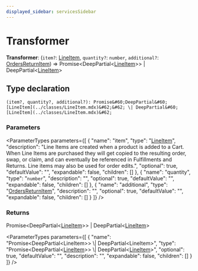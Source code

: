 ```yaml
---
displayed_sidebar: servicesSidebar
---
```



# Transformer

 **Transformer**: (`item?`: [LineItem](../classes/LineItem.mdx), `quantity?`: `number`, `additional?`: [OrdersReturnItem](../classes/OrdersReturnItem.mdx)) => Promise&#60;DeepPartial&#60;[LineItem](../classes/LineItem.mdx)&#62;&#62; \| DeepPartial&#60;[LineItem](../classes/LineItem.mdx)&#62;

## Type declaration

`(item?, quantity?, additional?): Promise&#60;DeepPartial&#60;[LineItem](../classes/LineItem.mdx)&#62;&#62; \| DeepPartial&#60;[LineItem](../classes/LineItem.mdx)&#62;`

### Parameters

<ParameterTypes parameters={[
  {
    "name": "item",
    "type": "[LineItem](../classes/LineItem.mdx)",
    "description": "Line Items are created when a product is added to a Cart. When Line Items are purchased they will get copied to the resulting order, swap, or claim, and can eventually be referenced in Fulfillments and Returns. Line items may also be used for order edits.",
    "optional": true,
    "defaultValue": "",
    "expandable": false,
    "children": []
  },
  {
    "name": "quantity",
    "type": "`number`",
    "description": "",
    "optional": true,
    "defaultValue": "",
    "expandable": false,
    "children": []
  },
  {
    "name": "additional",
    "type": "[OrdersReturnItem](../classes/OrdersReturnItem.mdx)",
    "description": "",
    "optional": true,
    "defaultValue": "",
    "expandable": false,
    "children": []
  }
]} />

### Returns

Promise&#60;DeepPartial&#60;[LineItem](../classes/LineItem.mdx)&#62;&#62; \| DeepPartial&#60;[LineItem](../classes/LineItem.mdx)&#62;

<ParameterTypes parameters={[
  {
    "name": "Promise&#60;DeepPartial&#60;LineItem&#62;&#62; \\| DeepPartial&#60;LineItem&#62;",
    "type": "Promise&#60;DeepPartial&#60;[LineItem](../classes/LineItem.mdx)&#62;&#62; \\| DeepPartial&#60;[LineItem](../classes/LineItem.mdx)&#62;",
    "optional": true,
    "defaultValue": "",
    "description": "",
    "expandable": false,
    "children": []
  }
]} />
